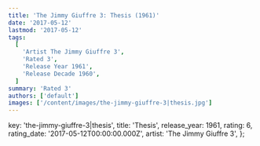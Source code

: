 ```yaml
---
title: 'The Jimmy Giuffre 3: Thesis (1961)'
date: '2017-05-12'
lastmod: '2017-05-12'
tags:
  [
    'Artist The Jimmy Giuffre 3',
    'Rated 3',
    'Release Year 1961',
    'Release Decade 1960',
  ]
summary: 'Rated 3'
authors: ['default']
images: ['/content/images/the-jimmy-giuffre-3|thesis.jpg']
---
```


  key: 'the-jimmy-giuffre-3|thesis',
  title: 'Thesis',
  release_year: 1961,
  rating: 6,
  rating_date: '2017-05-12T00:00:00.000Z',
  artist: 'The Jimmy Giuffre 3',
};

<MusicRating data={data} />
